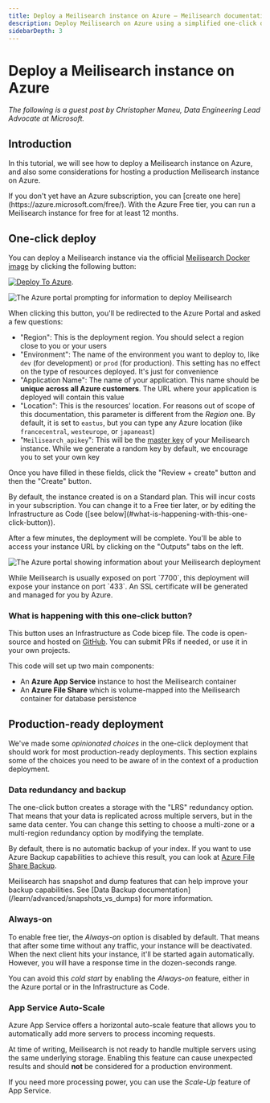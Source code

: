```yaml
---
title: Deploy a Meilisearch instance on Azure — Meilisearch documentation
description: Deploy Meilisearch on Azure using a simplified one-click deploy with default settings compatible with most use-cases.
sidebarDepth: 3
---
```


# Deploy a Meilisearch instance on Azure

_The following is a guest post by Christopher Maneu, Data Engineering Lead Advocate at Microsoft._

## Introduction

In this tutorial, we will see how to deploy a Meilisearch instance on Azure, and also some considerations for hosting a production Meilisearch instance on Azure.

<Capsule intent="tip">
If you don't yet have an Azure subscription, you can [create one here](https://azure.microsoft.com/free/). With the Azure Free tier, you can run a Meilisearch instance for free for at least 12 months.
</Capsule>

## One-click deploy

You can deploy a Meilisearch instance via the official [Meilisearch Docker image](https://hub.docker.com/r/getmeili/meilisearch) by clicking the following button:

[![Deploy To Azure](https://raw.githubusercontent.com/Azure/azure-quickstart-templates/master/1-CONTRIBUTION-GUIDE/images/deploytoazure.svg?sanitize=true)](https://portal.azure.com/#create/Microsoft.Template/uri/https%3A%2F%2Fraw.githubusercontent.com%2Fcmaneu%2Fmeilisearch-on-azure%2Fmain%2Fmain.json).

![The Azure portal prompting for information to deploy Meilisearch](/assets/images/azure/01.azure-deploy-button.png)

When clicking this button, you'll be redirected to the Azure Portal and asked a few questions:

- "Region": This is the deployment region. You should select a region close to you or your users
- "Environment": The name of the environment you want to deploy to, like `dev` (for development) or `prod` (for production). This setting has no effect on the type of resources deployed. It's just for convenience
- "Application Name": The name of your application. This name should be **unique across all Azure customers**. The URL where your application is deployed will contain this value
- "Location": This is the resources' location. For reasons out of scope of this documentation, this parameter is different from the _Region_ one. By default, it is set to `eastus`, but you can type any Azure location (like `francecentral`, `westeurope`, or `japaneast`)
- "`Meilisearch_apikey`": This will be the [master key](/learn/security/basic_security) of your Meilisearch instance. While we generate a random key by default, we encourage you to set your own key

Once you have filled in these fields, click the "Review + create" button and then the "Create" button.

<Capsule intent="warning">
By default, the instance created is on a Standard plan. This will incur costs in your subscription. You can change it to a Free tier later, or by editing the Infrastructure as Code ([see below](#what-is-happening-with-this-one-click-button)).
</Capsule>

After a few minutes, the deployment will be complete. You'll be able to access your instance URL by clicking on the "Outputs" tabs on the left.

![The Azure portal showing information about your Meilisearch deployment](/assets/images/azure/02.azure-output.png)

<Capsule intent="tip">
While Meilisearch is usually exposed on port `7700`, this deployment will expose your instance on port `433`. An SSL certificate will be generated and managed for you by Azure.
</Capsule>

### What is happening with this one-click button?

This button uses an Infrastructure as Code bicep file. The code is open-source and hosted on [GitHub](https://github.com/cmaneu/meilisearch-on-azure). You can submit PRs if needed, or use it in your own projects.

This code will set up two main components:

- An **Azure App Service** instance to host the Meilisearch container
- An **Azure File Share** which is volume-mapped into the Meilisearch container for database persistence

## Production-ready deployment

We've made some _opinionated choices_ in the one-click deployment that should work for most production-ready deployments. This section explains some of the choices you need to be aware of in the context of a production deployment.

### Data redundancy and backup

The one-click button creates a storage with the "LRS" redundancy option. That means that your data is replicated across multiple servers, but in the same data center. You can change this setting to choose a multi-zone or a multi-region redundancy option by modifying the template.

By default, there is no automatic backup of your index. If you want to use Azure Backup capabilities to achieve this result, you can look at [Azure File Share Backup](https://docs.microsoft.com/azure/backup/azure-file-share-backup-overview).

<Capsule intent="tip">
Meilisearch has snapshot and dump features that can help improve your backup capabilities. See [Data Backup documentation](/learn/advanced/snapshots_vs_dumps) for more information.
</Capsule>

### Always-on

To enable free tier, the _Always-on_ option is disabled by default. That means that after some time without any traffic, your instance will be deactivated. When the next client hits your instance, it'll be started again automatically. However, you will have a response time in the dozen-seconds range.

You can avoid this _cold start_ by enabling the _Always-on_ feature, either in the Azure portal or in the Infrastructure as Code.

### App Service Auto-Scale

 Azure App Service offers a horizontal auto-scale feature that allows you to automatically add more servers to process incoming requests.

 At time of writing, Meilisearch is not ready to handle multiple servers using the same underlying storage. Enabling this feature can cause unexpected results and should **not** be considered for a production environment.

 If you need more processing power, you can use the _Scale-Up_ feature of App Service.
